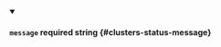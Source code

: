 
<details className="config-field" data-expandable="false" open>
<summary>

#### `message` <span className="config-field-required" data-required="false">required</span> <span className="config-field-type">string</span> <span className="config-field-default"></span> <span className="config-field-enum"></span> {#clusters-status-message}



</summary>



</details>
